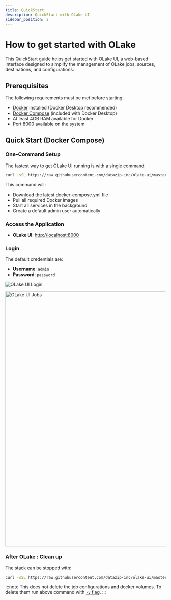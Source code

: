 ```yaml
---
title: QuickStart
description: QuickStart with OLake UI
sidebar_position: 2
---
```


# How to get started with OLake
This QuickStart guide helps get started with OLake UI, a web-based interface designed to simplify the management of OLake jobs, sources, destinations, and configurations. 

## Prerequisites

The following requirements must be met before starting:
- [Docker](https://docs.docker.com/get-docker/) installed (Docker Desktop recommended)
- [Docker Compose](https://docs.docker.com/compose/) (included with Docker Desktop)
- At least 4GB RAM available for Docker
- Port 8000 available on the system

## Quick Start (Docker Compose)

### One-Command Setup
The fastest way to get OLake UI running is with a single command:

```bash
curl -sSL https://raw.githubusercontent.com/datazip-inc/olake-ui/master/docker-compose.yml | docker compose -f - up -d
```

This command will:
- Download the latest docker-compose.yml file
- Pull all required Docker images
- Start all services in the background
- Create a default admin user automatically

### Access the Application

- **OLake UI**: [http://localhost:8000](http://localhost:8000)

### Login

The default credentials are:
- **Username**: `admin`
- **Password**: `password`

![OLake UI Login](/img/docs/jobs/olake-job-0.png)

<div style={{textAlign: 'center'}}>
  <img src="/img/docs/jobs/olake-job.png" alt="OLake UI Jobs" width="800" />
</div>

### After OLake : Clean up

The stack can be stopped with:
```bash
curl -sSL https://raw.githubusercontent.com/datazip-inc/olake-ui/master/docker-compose.yml | docker compose -f - down
```

:::note
This does not delete the job configurations and docker volumes. To delete them run above command with [`-v` flag](https://docs.docker.com/reference/cli/docker/compose/down/).
:::